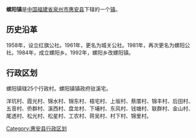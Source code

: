 {{Unreferenced|time=2016-07-06T14:52:11+00:00}}
{{中国乡级行政区
| 行政区全称 = 螺阳镇
| 景观照片文件名 = HuiAn - X308 - sculpture workshops - P1230160.JPG
| 景观照片描述 = 螺阳镇的许多石雕可商店之一间
| 汉语拼音 = 
| 通用拼音 = 
| 注音符號 = 
| 上级行政区 = [[福建省|福建省]][[惠安县|惠安县]]
| 行政区类别 = [[镇|镇]]
| 行政区划代码 = 350521101
| 地理坐标 = {{coord|25.009|N|118.786|E|display=inline,title|scale:80000_region:CN}}
| 总面积 = 
| 户籍人口 = 78854人
| 户籍人口年份 = 2003年
| 常住人口 = 
| 人口密度 = 
| 常住人口年份 = 
| 领导人职务1 =
| 领导人姓名1 =
| 领导人职务2 = 
| 领导人姓名2 = 
| 行政区划 = 25个[[村委会|村委会]]
| 官方网站 =
| 政府驻地 =
| 邮政编码 = 
| 毗邻行政区 = 
| 位置图文件名 = 
| 位置图描述 = 
}}

'''螺阳镇'''是[[中华人民共和国|中国]][[福建省|福建省]][[泉州市|泉州市]][[惠安县|惠安县]]下辖的一个[[镇|镇]]。

== 历史沿革 ==
1958年，设立红旗公社。1961年，更名为城关公社。1981年，再次更名为螺阳公社。1984年，成立螺阳乡。1992年，螺阳乡改螺阳镇。

== 行政区划 ==
螺阳镇辖25个行政村。螺阳镇镇政府驻溪宅。

洋坑村、霞光村、锦水村、锦东村、梧宅村、上坂村、蔡厝村、锦丰村、后田村、五音村、侨群村、溪西村、盘龙村、下埔村、东风村、钱塘村、联群村、金山村、尾透村、松光村、松星村、工农村、蒋吴村、村下村、锦里村。

{{commonscat|Luoyang Town, Hui'an County}}
{{惠安县行政区划}}


[[Category:惠安县行政区划|Category:惠安县行政区划]]
